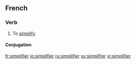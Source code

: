 ==French==

===Verb===
{{infl|fr|verb}}

# To [[simplify]]

====Conjugation====
{{fr-conj-ier|simplif}}

[[fr:simplifier]]
[[io:simplifier]]
[[ru:simplifier]]
[[sv:simplifier]]
[[vi:simplifier]]